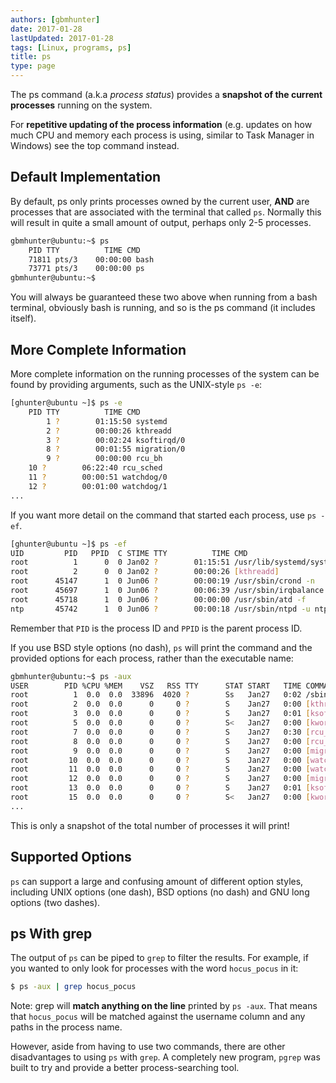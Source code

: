 ```yaml
---
authors: [gbmhunter]
date: 2017-01-28
lastUpdated: 2017-01-28
tags: [Linux, programs, ps]
title: ps
type: page
---
```


The ps command (a.k.a _process status_) provides a **snapshot of the current processes** running on the system.

For **repetitive updating of the process information** (e.g. updates on how much CPU and memory each process is using, similar to Task Manager in Windows) see the top command instead.

## Default Implementation

By default, ps only prints processes owned by the current user, **AND** are processes that are associated with the terminal that called `ps`. Normally this will result in quite a small amount of output, perhaps only 2-5 processes.

```sh    
gbmhunter@ubuntu:~$ ps
    PID TTY          TIME CMD
    71811 pts/3    00:00:00 bash
    73771 pts/3    00:00:00 ps
gbmhunter@ubuntu:~$ 
```

You will always be guaranteed these two above when running from a bash terminal, obviously bash is running, and so is the ps command (it includes itself).

## More Complete Information

More complete information on the running processes of the system can be found by providing arguments, such as the UNIX-style `ps -e`:

```sh   
[ghunter@ubuntu ~]$ ps -e
    PID TTY          TIME CMD
        1 ?        01:15:50 systemd
        2 ?        00:00:26 kthreadd
        3 ?        00:02:24 ksoftirqd/0
        8 ?        00:01:55 migration/0
        9 ?        00:00:00 rcu_bh
    10 ?        06:22:40 rcu_sched
    11 ?        00:00:51 watchdog/0
    12 ?        00:01:00 watchdog/1
...
```

If you want more detail on the command that started each process, use `ps -ef`.

```sh    
[ghunter@ubuntu ~]$ ps -ef
UID         PID   PPID  C STIME TTY          TIME CMD
root          1      0  0 Jan02 ?        01:15:51 /usr/lib/systemd/systemd --system --deserialize 22
root          2      0  0 Jan02 ?        00:00:26 [kthreadd]
root      45147      1  0 Jun06 ?        00:00:19 /usr/sbin/crond -n
root      45697      1  0 Jun06 ?        00:06:39 /usr/sbin/irqbalance --foreground
root      45718      1  0 Jun06 ?        00:00:00 /usr/sbin/atd -f
ntp       45742      1  0 Jun06 ?        00:00:18 /usr/sbin/ntpd -u ntp:ntp -g
```

Remember that `PID` is the process ID and `PPID` is the parent process ID.

If you use BSD style options (no dash), `ps` will print the command and the provided options for each process, rather than the executable name:

```sh    
gbmhunter@ubuntu:~$ ps -aux
USER        PID %CPU %MEM    VSZ   RSS TTY      STAT START   TIME COMMAND
root          1  0.0  0.0  33896  4020 ?        Ss   Jan27   0:02 /sbin/init
root          2  0.0  0.0      0     0 ?        S    Jan27   0:00 [kthreadd]
root          3  0.0  0.0      0     0 ?        S    Jan27   0:01 [ksoftirqd/0]
root          5  0.0  0.0      0     0 ?        S<   Jan27   0:00 [kworker/0:0H]
root          7  0.0  0.0      0     0 ?        S    Jan27   0:30 [rcu_sched]
root          8  0.0  0.0      0     0 ?        S    Jan27   0:00 [rcu_bh]
root          9  0.0  0.0      0     0 ?        S    Jan27   0:00 [migration/0]
root         10  0.0  0.0      0     0 ?        S    Jan27   0:00 [watchdog/0]
root         11  0.0  0.0      0     0 ?        S    Jan27   0:00 [watchdog/1]
root         12  0.0  0.0      0     0 ?        S    Jan27   0:00 [migration/1]
root         13  0.0  0.0      0     0 ?        S    Jan27   0:01 [ksoftirqd/1]
root         15  0.0  0.0      0     0 ?        S<   Jan27   0:00 [kworker/1:0H]
...
```

This is only a snapshot of the total number of processes it will print!

## Supported Options

`ps` can support a large and confusing amount of different option styles, including UNIX options (one dash), BSD options (no dash) and GNU long options (two dashes).

## ps With grep

The output of `ps` can be piped to `grep` to filter the results. For example, if you wanted to only look for processes with the word `hocus_pocus` in it:

```sh    
$ ps -aux | grep hocus_pocus
```

Note: grep will **match anything on the line** printed by `ps -aux`. That means that `hocus_pocus` will be matched against the username column and any paths in the process name.

However, aside from having to use two commands, there are other disadvantages to using `ps` with `grep`. A completely new program, `pgrep` was built to try and provide a better process-searching tool.
